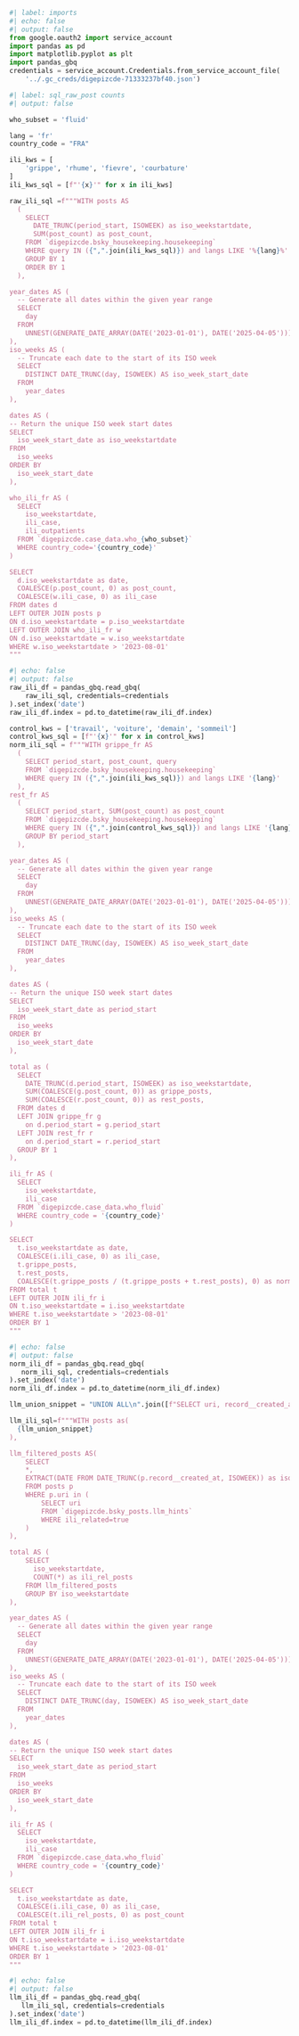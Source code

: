 ```python
#| label: imports
#| echo: false
#| output: false
from google.oauth2 import service_account
import pandas as pd
import matplotlib.pyplot as plt
import pandas_gbq
credentials = service_account.Credentials.from_service_account_file(
    '../.gc_creds/digepizcde-71333237bf40.json')
```

```python
#| label: sql_raw_post counts
#| output: false

who_subset = 'fluid'

lang = 'fr'
country_code = "FRA"

ili_kws = [
    'grippe', 'rhume', 'fievre', 'courbature'
]
ili_kws_sql = [f"'{x}'" for x in ili_kws]

raw_ili_sql =f"""WITH posts AS
  (
    SELECT 
      DATE_TRUNC(period_start, ISOWEEK) as iso_weekstartdate, 
      SUM(post_count) as post_count, 
    FROM `digepizcde.bsky_housekeeping.housekeeping` 
    WHERE query IN ({",".join(ili_kws_sql)}) and langs LIKE '%{lang}%'
    GROUP BY 1
    ORDER BY 1
  ),

year_dates AS (
  -- Generate all dates within the given year range
  SELECT 
    day
  FROM 
    UNNEST(GENERATE_DATE_ARRAY(DATE('2023-01-01'), DATE('2025-04-05'))) AS day
),
iso_weeks AS (
  -- Truncate each date to the start of its ISO week
  SELECT 
    DISTINCT DATE_TRUNC(day, ISOWEEK) AS iso_week_start_date
  FROM 
    year_dates
),

dates AS (
-- Return the unique ISO week start dates
SELECT 
  iso_week_start_date as iso_weekstartdate
FROM 
  iso_weeks
ORDER BY 
  iso_week_start_date
),

who_ili_fr AS (
  SELECT
    iso_weekstartdate,
    ili_case,
    ili_outpatients
  FROM `digepizcde.case_data.who_{who_subset}`
  WHERE country_code='{country_code}'
)

SELECT
  d.iso_weekstartdate as date,
  COALESCE(p.post_count, 0) as post_count,
  COALESCE(w.ili_case, 0) as ili_case
FROM dates d
LEFT OUTER JOIN posts p
ON d.iso_weekstartdate = p.iso_weekstartdate
LEFT OUTER JOIN who_ili_fr w
ON d.iso_weekstartdate = w.iso_weekstartdate
WHERE w.iso_weekstartdate > '2023-08-01'
"""
```

```python
#| echo: false
#| output: false
raw_ili_df = pandas_gbq.read_gbq(
    raw_ili_sql, credentials=credentials
).set_index('date')
raw_ili_df.index = pd.to_datetime(raw_ili_df.index)
```

```python
control_kws = ['travail', 'voiture', 'demain', 'sommeil']
control_kws_sql = [f"'{x}'" for x in control_kws]
norm_ili_sql = f"""WITH grippe_fr AS
  (
    SELECT period_start, post_count, query
    FROM `digepizcde.bsky_housekeeping.housekeeping` 
    WHERE query IN ({",".join(ili_kws_sql)}) and langs LIKE '{lang}' 
  ),
rest_fr AS
  (
    SELECT period_start, SUM(post_count) as post_count
    FROM `digepizcde.bsky_housekeeping.housekeeping` 
    WHERE query IN ({",".join(control_kws_sql)}) and langs LIKE '{lang}'
    GROUP BY period_start 
  ),

year_dates AS (
  -- Generate all dates within the given year range
  SELECT 
    day
  FROM 
    UNNEST(GENERATE_DATE_ARRAY(DATE('2023-01-01'), DATE('2025-04-05'))) AS day
),
iso_weeks AS (
  -- Truncate each date to the start of its ISO week
  SELECT 
    DISTINCT DATE_TRUNC(day, ISOWEEK) AS iso_week_start_date
  FROM 
    year_dates
),

dates AS (
-- Return the unique ISO week start dates
SELECT 
  iso_week_start_date as period_start
FROM 
  iso_weeks
ORDER BY 
  iso_week_start_date
),

total as (
  SELECT 
    DATE_TRUNC(d.period_start, ISOWEEK) as iso_weekstartdate,
    SUM(COALESCE(g.post_count, 0)) as grippe_posts,
    SUM(COALESCE(r.post_count, 0)) as rest_posts,
  FROM dates d
  LEFT JOIN grippe_fr g
    on d.period_start = g.period_start
  LEFT JOIN rest_fr r
    on d.period_start = r.period_start
  GROUP BY 1
),

ili_fr AS (
  SELECT 
    iso_weekstartdate,
    ili_case
  FROM `digepizcde.case_data.who_fluid`
  WHERE country_code = '{country_code}'
)

SELECT
  t.iso_weekstartdate as date,
  COALESCE(i.ili_case, 0) as ili_case,
  t.grippe_posts,
  t.rest_posts,
  COALESCE(t.grippe_posts / (t.grippe_posts + t.rest_posts), 0) as norm_post_count
FROM total t
LEFT OUTER JOIN ili_fr i
ON t.iso_weekstartdate = i.iso_weekstartdate
WHERE t.iso_weekstartdate > '2023-08-01'
ORDER BY 1
"""
```

```python
#| echo: false
#| output: false
norm_ili_df = pandas_gbq.read_gbq(
   norm_ili_sql, credentials=credentials
).set_index('date')
norm_ili_df.index = pd.to_datetime(norm_ili_df.index)
```

```python
llm_union_snippet = "UNION ALL\n".join([f"SELECT uri, record__created_at FROM `digepizcde.bsky_posts.{kw}`\n" for kw in ili_kws])

llm_ili_sql=f"""WITH posts as(
  {llm_union_snippet}
),

llm_filtered_posts AS(
    SELECT
    *,
    EXTRACT(DATE FROM DATE_TRUNC(p.record__created_at, ISOWEEK)) as iso_weekstartdate
    FROM posts p
    WHERE p.uri in (
        SELECT uri
        FROM `digepizcde.bsky_posts.llm_hints`
        WHERE ili_related=true
    )
),

total AS (
    SELECT
      iso_weekstartdate,
      COUNT(*) as ili_rel_posts
    FROM llm_filtered_posts
    GROUP BY iso_weekstartdate
),

year_dates AS (
  -- Generate all dates within the given year range
  SELECT 
    day
  FROM 
    UNNEST(GENERATE_DATE_ARRAY(DATE('2023-01-01'), DATE('2025-04-05'))) AS day
),
iso_weeks AS (
  -- Truncate each date to the start of its ISO week
  SELECT 
    DISTINCT DATE_TRUNC(day, ISOWEEK) AS iso_week_start_date
  FROM 
    year_dates
),

dates AS (
-- Return the unique ISO week start dates
SELECT 
  iso_week_start_date as period_start
FROM 
  iso_weeks
ORDER BY 
  iso_week_start_date
),

ili_fr AS (
  SELECT 
    iso_weekstartdate,
    ili_case
  FROM `digepizcde.case_data.who_fluid`
  WHERE country_code = '{country_code}'
)

SELECT
  t.iso_weekstartdate as date,
  COALESCE(i.ili_case, 0) as ili_case,
  COALESCE(t.ili_rel_posts, 0) as post_count
FROM total t
LEFT OUTER JOIN ili_fr i
ON t.iso_weekstartdate = i.iso_weekstartdate
WHERE t.iso_weekstartdate > '2023-08-01'
ORDER BY 1
"""
```

```python
#| echo: false
#| output: false
llm_ili_df = pandas_gbq.read_gbq(
   llm_ili_sql, credentials=credentials
).set_index('date')
llm_ili_df.index = pd.to_datetime(llm_ili_df.index)
```
